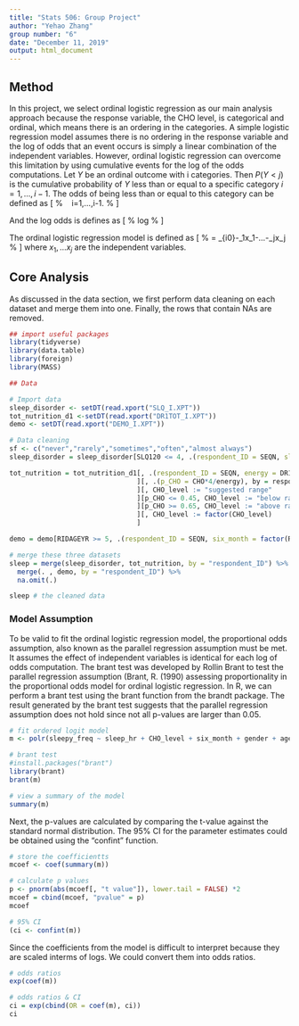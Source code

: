 ---
title: "Stats 506: Group Project"
author: "Yehao Zhang"
group number: "6"
date: "December 11, 2019"
output: html_document
---
## Method

In this project, we select ordinal logistic regression as our main analysis approach because the response variable, the CHO level, is categorical and ordinal, which means there is an ordering in the categories. A simple logistic regression model assumes there is no ordering in the response variable and the log of odds that an event occurs is simply a linear combination of the independent variables.
However, ordinal logistic regression can overcome this limitation by using cumulative events for the log of the odds computations. Let $Y$ be an ordinal outcome with i categories. Then $P(Y<j)$ is the cumulative probability of $Y$ less than or equal to a specific category $i = 1,...,i-1$. The odds of being less than or equal to this category can be defined as 
\[
%
\frac{P(Y\leq i)}{P(Y>i)}\ \textrm{for} \ i=1,...,i-1.
%
\]

And the log odds is defines as 
\[
%
log\frac{P(Y\leq i)}{P(Y>i)} 
%
\]

The ordinal logistic regression model is defined as
\[
%
\frac{P(Y\leq i)}{P(Y>i)} = \beta_{i0}-\beta_1x_1-...-\beta_jx_j
%
\]
where $x_1,...x_j$ are the independent variables.

## Core Analysis 

As discussed in the data section, we first perform data cleaning on each dataset and merge them into one. Finally, the rows that contain NAs are removed.

```{r}

## import useful packages
library(tidyverse)
library(data.table)
library(foreign)
library(MASS)

```


```{r}

## Data

# Import data
sleep_disorder <- setDT(read.xport("SLQ_I.XPT"))
tot_nutrition_d1 <-setDT(read.xport("DR1TOT_I.XPT"))
demo <- setDT(read.xport("DEMO_I.XPT"))

# Data cleaning
sf <- c("never","rarely","sometimes","often","almost always")
sleep_disorder = sleep_disorder[SLQ120 <= 4, .(respondent_ID = SEQN, sleep_hr = SLD012, sleepy_freq = factor(SLQ120,levels=0:4,labels=sf))]

tot_nutrition = tot_nutrition_d1[, .(respondent_ID = SEQN, energy = DR1TKCAL, CHO = DR1TCARB)
                                ][, .(p_CHO = CHO*4/energy), by = respondent_ID
                                ][, CHO_level := "suggested range"
                                ][p_CHO <= 0.45, CHO_level := "below range(<=0.45)" 
                                ][p_CHO >= 0.65, CHO_level := "above range(>=0.65)"
                                ][, CHO_level := factor(CHO_level)
                                ]

demo = demo[RIDAGEYR >= 5, .(respondent_ID = SEQN, six_month = factor(RIDEXMON), gender = factor(RIAGENDR,levels=c(1,2),labels=c("male","female")), age = RIDAGEYR)]

# merge these three datasets
sleep = merge(sleep_disorder, tot_nutrition, by = "respondent_ID") %>%
  merge(. , demo, by = "respondent_ID") %>%
  na.omit(.)

sleep # the cleaned data

```

### Model Assumption
To be valid to fit the ordinal logistic regression model, the proportional odds assumption, also known as the parallel regression assumption must be met. It assumes the effect of independent variables is identical for each log of odds computation. The brant test was developed by Rollin Brant to test the parallel regression assumption (Brant, R. (1990) assessing proportionality in the proportional odds model for ordinal logistic regression. In R, we can perform a brant test using the brant function from the brandt package. The result generated by the brant test suggests that the parallel regression assumption does not hold since not all p-values are larger than 0.05.

```{r}

# fit ordered logit model 
m <- polr(sleepy_freq ~ sleep_hr + CHO_level + six_month + gender + age, data = sleep, Hess = TRUE)

# brant test
#install.packages("brant")
library(brant)
brant(m)

# view a summary of the model
summary(m)

```


Next, the p-values are calculated by comparing the t-value against the standard normal distribution. The 95% CI for the parameter estimates could be obtained using the "confint" function.

```{r}

# store the coefficientts
mcoef <- coef(summary(m))

# calculate p values
p <- pnorm(abs(mcoef[, "t value"]), lower.tail = FALSE) *2
mcoef = cbind(mcoef, "pvalue" = p)
mcoef

# 95% CI
(ci <- confint(m))

```


Since the coefficients from the model is difficult to interpret because they are scaled interms of logs. We could convert them into odds ratios.

```{r}

# odds ratios
exp(coef(m))

# odds ratios & CI
ci = exp(cbind(OR = coef(m), ci))
ci

```


